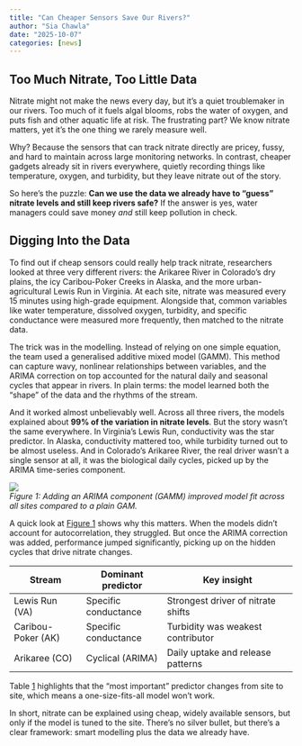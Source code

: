 ```yaml
---
title: "Can Cheaper Sensors Save Our Rivers?"
author: "Sia Chawla"
date: "2025-10-07"
categories: [news]
---
```


## Too Much Nitrate, Too Little Data

Nitrate might not make the news every day, but it’s a quiet troublemaker in our rivers. Too much of it fuels algal blooms, robs the water of oxygen, and puts fish and other aquatic life at risk. The frustrating part? We know nitrate matters, yet it’s the one thing we rarely measure well.  

Why? Because the sensors that can track nitrate directly are pricey, fussy, and hard to maintain across large monitoring networks. In contrast, cheaper gadgets already sit in rivers everywhere, quietly recording things like temperature, oxygen, and turbidity, but they leave nitrate out of the story.  

So here’s the puzzle: **Can we use the data we already have to “guess” nitrate levels and still keep rivers safe?** If the answer is yes, water managers could save money *and* still keep pollution in check.  


## Digging Into the Data


To find out if cheap sensors could really help track nitrate, researchers looked at three very different rivers: the Arikaree River in Colorado’s dry plains, the icy Caribou-Poker Creeks in Alaska, and the more urban-agricultural Lewis Run in Virginia. At each site, nitrate was measured every 15 minutes using high-grade equipment. Alongside that, common variables like water temperature, dissolved oxygen, turbidity, and specific conductance were measured more frequently, then matched to the nitrate data.  

The trick was in the modelling. Instead of relying on one simple equation, the team used a generalised additive mixed model (GAMM). This method can capture wavy, nonlinear relationships between variables, and the ARIMA correction on top accounted for the natural daily and seasonal cycles that appear in rivers. In plain terms: the model learned both the “shape” of the data and the rhythms of the stream.  

And it worked almost unbelievably well. Across all three rivers, the models explained about **99% of the variation in nitrate levels**. But the story wasn’t the same everywhere. In Virginia’s Lewis Run, conductivity was the star predictor. In Alaska, conductivity mattered too, while turbidity turned out to be almost useless. And in Colorado’s Arikaree River, the real driver wasn’t a single sensor at all, it was the biological daily cycles, picked up by the ARIMA time-series component.  

::: {#fig-gamm}
![](images/gamm-vs-gam.png){fig-alt="Model performance across sites, comparing GAM vs GAMM"}  
*Figure 1: Adding an ARIMA component (GAMM) improved model fit across all sites compared to a plain GAM.*  
:::

A quick look at [Figure 1](#fig-gamm) shows why this matters. When the models didn’t account for autocorrelation, they struggled. But once the ARIMA correction was added, performance jumped significantly, picking up on the hidden cycles that drive nitrate changes.  

::: {#tbl-importance}
| Stream              | Dominant predictor     | Key insight                          |
|---------------------|------------------------|--------------------------------------|
| Lewis Run (VA)      | Specific conductance   | Strongest driver of nitrate shifts   |
| Caribou-Poker (AK)  | Specific conductance   | Turbidity was weakest contributor    |
| Arikaree (CO)       | Cyclical (ARIMA)       | Daily uptake and release patterns    |
:::

Table [1](#tbl-importance) highlights that the “most important” predictor changes from site to site, which means a one-size-fits-all model won’t work.  

In short, nitrate can be explained using cheap, widely available sensors, but only if the model is tuned to the site. There’s no silver bullet, but there’s a clear framework: smart modelling plus the data we already have.  




